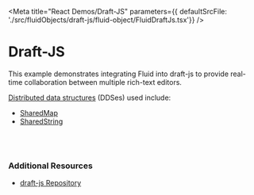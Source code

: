 
<Meta title="React Demos/Draft-JS" parameters={{ defaultSrcFile: './src/fluidObjects/draft-js/fluid-object/FluidDraftJs.tsx'}} />

# Draft-JS

This example demonstrates integrating Fluid into draft-js to provide real-time collaboration
between multiple rich-text editors. 

<a href="https://agreeable-hill-0eeff5b10.azurestaticapps.net/docs/concepts/dds/" target="_blank">Distributed data structures</a> (DDSes) used include:

* <a href="https://agreeable-hill-0eeff5b10.azurestaticapps.net/apis/map/sharedmap/" target="_blank">SharedMap</a>
* <a href="https://agreeable-hill-0eeff5b10.azurestaticapps.net/apis/sequence/sharedstring/" target="_blank">SharedString</a>

<Story name="Demo">
  <FluidLoader factory={FluidDraftJsContainer} view={FluidDraftJsView} viewType="react"></FluidLoader>
</Story>

<br /><br />

### Additional Resources

* <a href="https://github.com/microsoft/FluidExamples" target="_blank">draft-js Repository</a>
